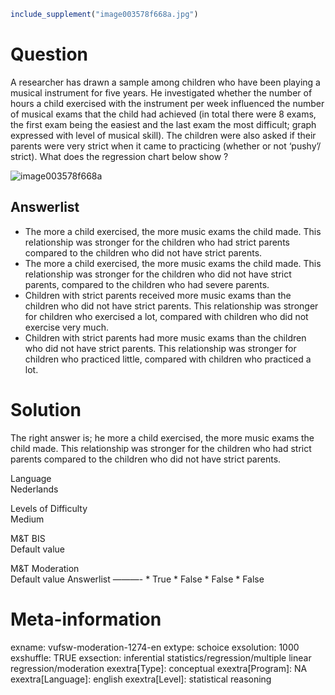 ```{r, echo = FALSE, results = "hide"}
include_supplement("image003578f668a.jpg")
```

Question
========
A researcher has drawn a sample among children who have been playing a
musical instrument for five years. He investigated whether the number of
hours a child exercised with the instrument per week influenced the
number of musical exams that the child had achieved (in total there were
8 exams, the first exam being the easiest and the last exam the most
difficult; graph expressed with level of musical skill). The children
were also asked if their parents were very strict when it came to
practicing (whether or not 'pushy'/ strict). What does the regression
chart below show ?  
  
  
<img src="image003578f668a.jpg" class="fr-fic fr-dii"
alt="image003578f668a" />

Answerlist
----------
* The more a child exercised, the more music exams the child made. This
  relationship was stronger for the children who had strict parents
  compared to the children who did not have strict parents.
* The more a child exercised, the more music exams the child made. This
  relationship was stronger for the children who did not have strict
  parents, compared to the children who had severe parents.
* Children with strict parents received more music exams than the children
  who did not have strict parents. This relationship was stronger for
  children who exercised a lot, compared with children who did not
  exercise very much.
* Children with strict parents had more music exams than the children who
  did not have strict parents. This relationship was stronger for children
  who practiced little, compared with children who practiced a lot.

Solution
========





The right answer is; he more a child exercised, the more music exams the
child made. This relationship was stronger for the children who had
strict parents compared to the children who did not have strict parents.





Language  
Nederlands

Levels of Difficulty  
Medium

M&T BIS  
Default value

M&T Moderation  
Default value
Answerlist
----------
* True
* False
* False
* False

Meta-information
================
exname: vufsw-moderation-1274-en
extype: schoice
exsolution: 1000
exshuffle: TRUE
exsection: inferential statistics/regression/multiple linear regression/moderation
exextra[Type]: conceptual
exextra[Program]: NA
exextra[Language]: english
exextra[Level]: statistical reasoning

